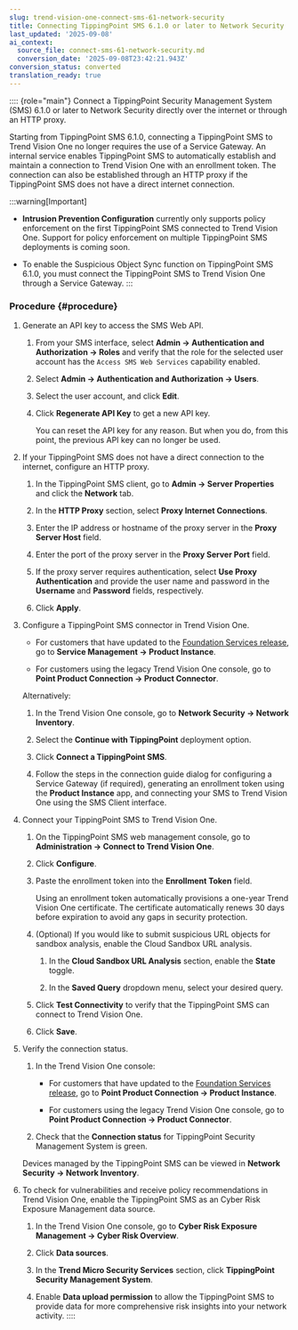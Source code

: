 ```yaml
---
slug: trend-vision-one-connect-sms-61-network-security
title: Connecting TippingPoint SMS 6.1.0 or later to Network Security
last_updated: '2025-09-08'
ai_context:
  source_file: connect-sms-61-network-security.md
  conversion_date: '2025-09-08T23:42:21.943Z'
conversion_status: converted
translation_ready: true
---
```


:::: {role="main"}
Connect a TippingPoint Security Management System (SMS) 6.1.0 or later to Network Security directly over the internet or through an HTTP proxy.

Starting from TippingPoint SMS 6.1.0, connecting a TippingPoint SMS to Trend Vision One no longer requires the use of a Service Gateway. An internal service enables TippingPoint SMS to automatically establish and maintain a connection to Trend Vision One with an enrollment token. The connection can also be established through an HTTP proxy if the TippingPoint SMS does not have a direct internet connection.

:::warning[Important]

- **Intrusion Prevention Configuration** currently only supports policy enforcement on the first TippingPoint SMS connected to Trend Vision One. Support for policy enforcement on multiple TippingPoint SMS deployments is coming soon.

- To enable the Suspicious Object Sync function on TippingPoint SMS 6.1.0, you must connect the TippingPoint SMS to Trend Vision One through a Service Gateway.
:::

### Procedure {#procedure}

1.  Generate an API key to access the SMS Web API.

    1.  From your SMS interface, select **Admin → Authentication and Authorization → Roles** and verify that the role for the selected user account has the `Access SMS Web Services` capability enabled.

    2.  Select **Admin → Authentication and Authorization → Users**.

    3.  Select the user account, and click **Edit**.

    4.  Click **Regenerate API Key** to get a new API key.

        You can reset the API key for any reason. But when you do, from this point, the previous API key can no longer be used.

2.  If your TippingPoint SMS does not have a direct connection to the internet, configure an HTTP proxy.

    1.  In the TippingPoint SMS client, go to **Admin → Server Properties** and click the **Network** tab.

    2.  In the **HTTP Proxy** section, select **Proxy Internet Connections**.

    3.  Enter the IP address or hostname of the proxy server in the **Proxy Server Host** field.

    4.  Enter the port of the proxy server in the **Proxy Server Port** field.

    5.  If the proxy server requires authentication, select **Use Proxy Authentication** and provide the user name and password in the **Username** and **Password** fields, respectively.

    6.  Click **Apply**.

3.  Configure a TippingPoint SMS connector in Trend Vision One.

    - For customers that have updated to the [Foundation Services release](update-foundation-services-release.mdx), go to **Service Management → Product Instance**.

    - For customers using the legacy Trend Vision One console, go to **Point Product Connection → Product Connector**.

    Alternatively:

    1.  In the Trend Vision One console, go to **Network Security → Network Inventory**.

    2.  Select the **Continue with TippingPoint** deployment option.

    3.  Click **Connect a TippingPoint SMS**.

    4.  Follow the steps in the connection guide dialog for configuring a Service Gateway (if required), generating an enrollment token using the **Product Instance** app, and connecting your SMS to Trend Vision One using the SMS Client interface.

4.  Connect your TippingPoint SMS to Trend Vision One.

    1.  On the TippingPoint SMS web management console, go to **Administration → Connect to Trend Vision One**.

    2.  Click **Configure**.

    3.  Paste the enrollment token into the **Enrollment Token** field.

        Using an enrollment token automatically provisions a one-year Trend Vision One certificate. The certificate automatically renews 30 days before expiration to avoid any gaps in security protection.

    4.  (Optional) If you would like to submit suspicious URL objects for sandbox analysis, enable the Cloud Sandbox URL analysis.

        1.  In the **Cloud Sandbox URL Analysis** section, enable the **State** toggle.

        2.  In the **Saved Query** dropdown menu, select your desired query.

    5.  Click **Test Connectivity** to verify that the TippingPoint SMS can connect to Trend Vision One.

    6.  Click **Save**.

5.  Verify the connection status.

    1.  In the Trend Vision One console:

        - For customers that have updated to the [Foundation Services release](update-foundation-services-release.mdx), go to **Point Product Connection → Product Instance**.

        - For customers using the legacy Trend Vision One console, go to **Point Product Connection → Product Connector**.

    2.  Check that the **Connection status** for TippingPoint Security Management System is green.

    Devices managed by the TippingPoint SMS can be viewed in **Network Security → Network Inventory**.

6.  To check for vulnerabilities and receive policy recommendations in Trend Vision One, enable the TippingPoint SMS as an Cyber Risk Exposure Management data source.

    1.  In the Trend Vision One console, go to **Cyber Risk Exposure Management → Cyber Risk Overview**.

    2.  Click **Data sources**.

    3.  In the **Trend Micro Security Services** section, click **TippingPoint Security Management System**.

    4.  Enable **Data upload permission** to allow the TippingPoint SMS to provide data for more comprehensive risk insights into your network activity.
::::
